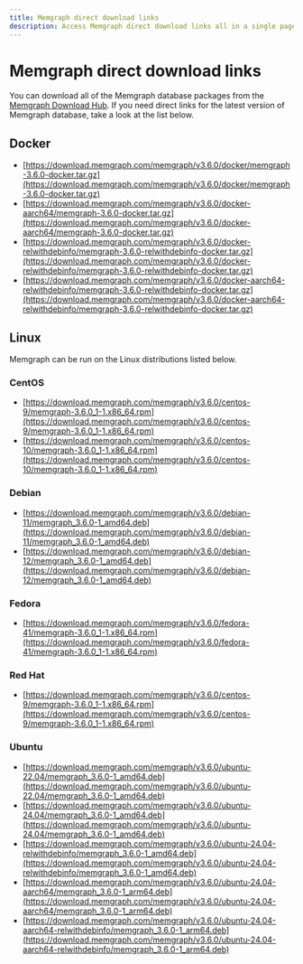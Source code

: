 ```yaml
---
title: Memgraph direct download links
description: Access Memgraph direct download links all in a single page. Our documentation is committed to ensuring a smooth developer experience. 
---
```



# Memgraph direct download links

You can download all of the Memgraph database packages from the [Memgraph
Download Hub](https://memgraph.com/download/). If you need direct links for the
latest version of Memgraph database, take a look at the list below.

## Docker
- [https://download.memgraph.com/memgraph/v3.6.0/docker/memgraph-3.6.0-docker.tar.gz](https://download.memgraph.com/memgraph/v3.6.0/docker/memgraph-3.6.0-docker.tar.gz)
- [https://download.memgraph.com/memgraph/v3.6.0/docker-aarch64/memgraph-3.6.0-docker.tar.gz](https://download.memgraph.com/memgraph/v3.6.0/docker-aarch64/memgraph-3.6.0-docker.tar.gz)
- [https://download.memgraph.com/memgraph/v3.6.0/docker-relwithdebinfo/memgraph-3.6.0-relwithdebinfo-docker.tar.gz](https://download.memgraph.com/memgraph/v3.6.0/docker-relwithdebinfo/memgraph-3.6.0-relwithdebinfo-docker.tar.gz)
- [https://download.memgraph.com/memgraph/v3.6.0/docker-aarch64-relwithdebinfo/memgraph-3.6.0-relwithdebinfo-docker.tar.gz](https://download.memgraph.com/memgraph/v3.6.0/docker-aarch64-relwithdebinfo/memgraph-3.6.0-relwithdebinfo-docker.tar.gz)

## Linux

Memgraph can be run on the Linux distributions listed below.

### CentOS
- [https://download.memgraph.com/memgraph/v3.6.0/centos-9/memgraph-3.6.0_1-1.x86_64.rpm](https://download.memgraph.com/memgraph/v3.6.0/centos-9/memgraph-3.6.0_1-1.x86_64.rpm)
- [https://download.memgraph.com/memgraph/v3.6.0/centos-10/memgraph-3.6.0_1-1.x86_64.rpm](https://download.memgraph.com/memgraph/v3.6.0/centos-10/memgraph-3.6.0_1-1.x86_64.rpm)

### Debian
- [https://download.memgraph.com/memgraph/v3.6.0/debian-11/memgraph_3.6.0-1_amd64.deb](https://download.memgraph.com/memgraph/v3.6.0/debian-11/memgraph_3.6.0-1_amd64.deb)
- [https://download.memgraph.com/memgraph/v3.6.0/debian-12/memgraph_3.6.0-1_amd64.deb](https://download.memgraph.com/memgraph/v3.6.0/debian-12/memgraph_3.6.0-1_amd64.deb)

### Fedora
- [https://download.memgraph.com/memgraph/v3.6.0/fedora-41/memgraph-3.6.0_1-1.x86_64.rpm](https://download.memgraph.com/memgraph/v3.6.0/fedora-41/memgraph-3.6.0_1-1.x86_64.rpm)

### Red Hat
- [https://download.memgraph.com/memgraph/v3.6.0/centos-9/memgraph-3.6.0_1-1.x86_64.rpm](https://download.memgraph.com/memgraph/v3.6.0/centos-9/memgraph-3.6.0_1-1.x86_64.rpm)

### Ubuntu
- [https://download.memgraph.com/memgraph/v3.6.0/ubuntu-22.04/memgraph_3.6.0-1_amd64.deb](https://download.memgraph.com/memgraph/v3.6.0/ubuntu-22.04/memgraph_3.6.0-1_amd64.deb)
- [https://download.memgraph.com/memgraph/v3.6.0/ubuntu-24.04/memgraph_3.6.0-1_amd64.deb](https://download.memgraph.com/memgraph/v3.6.0/ubuntu-24.04/memgraph_3.6.0-1_amd64.deb)
- [https://download.memgraph.com/memgraph/v3.6.0/ubuntu-24.04-relwithdebinfo/memgraph_3.6.0-1_amd64.deb](https://download.memgraph.com/memgraph/v3.6.0/ubuntu-24.04-relwithdebinfo/memgraph_3.6.0-1_amd64.deb)
- [https://download.memgraph.com/memgraph/v3.6.0/ubuntu-24.04-aarch64/memgraph_3.6.0-1_arm64.deb](https://download.memgraph.com/memgraph/v3.6.0/ubuntu-24.04-aarch64/memgraph_3.6.0-1_arm64.deb)
- [https://download.memgraph.com/memgraph/v3.6.0/ubuntu-24.04-aarch64-relwithdebinfo/memgraph_3.6.0-1_arm64.deb](https://download.memgraph.com/memgraph/v3.6.0/ubuntu-24.04-aarch64-relwithdebinfo/memgraph_3.6.0-1_arm64.deb)
